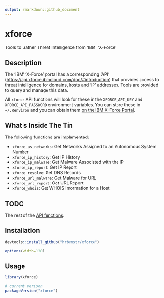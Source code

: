 ```yaml
---
output: rmarkdown::github_document
---
```


# xforce

Tools to Gather Threat Intelligence from 'IBM' 'X-Force'

## Description

The 'IBM' 'X-Force' portal has a corresponding 'API' (<https://api.xforce.ibmcloud.com/doc/#introduction>) that provides access to threat intelligence for domains, hosts and 'IP'  addresses. Tools are provided to query and manage this data.

All `xforce` API functions will look for these in the `XFORCE_API_KEY` and
`XFORCE_API_PASSWORD` environment variables. You can store these in `~/.Renviron` and you can obtain them [on the IBM X-Force Portal](https://exchange.xforce.ibmcloud.com/settings/api).

## What's Inside The Tin

The following functions are implemented:

- `xforce_as_networks`:	Get Networks Assigned to an Autonomous System Number
- `xforce_ip_history`:	Get IP History
- `xforce_ip_malware`:	Get Malware Associated with the IP
- `xforce_ip_report`:	Get IP Report
- `xforce_resolve`:	Get DNS Records
- `xforce_url_malware`:	Get Malware for URL
- `xforce_url_report`:	Get URL Report
- `xforce_whois`:	Get WHOIS Information for a Host

## TODO

The rest of the [API functions](https://api.xforce.ibmcloud.com/doc/#).

## Installation

```r
devtools::install_github("hrbrmstr/xforce")
```

```r
options(width=120)
```

## Usage

```r
library(xforce)

# current verison
packageVersion("xforce")

```

